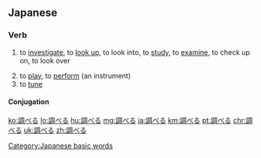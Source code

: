 ==Japanese==
{{ja-kanjitab|しら|yomi=k}}

===Verb===
{{ja-verb|しらべる|tr=trans|type=2}}
# to [[investigate]], to [[look up]], to look into, to [[study]], to [[examine]], to check up on, to look over
#: {{ja-usex|インターネットを'''調べる'''|^インターネット を '''しらべる'''|to '''investigate''' using the Internet}}
#: {{ja-usex|歴史資料を'''調べる'''|れきし しりょう を '''しらべる'''|to '''check''' historical records}}
#: {{ja-usex|辞書で'''調べる'''|じしょ で '''しらべる'''|to '''look up''' in a dictionary}}
# to [[play]], to [[perform]] (an instrument)
# to [[tune]]

====Conjugation====
{{ja-ichi|調べ|しらべ|shirabe}}

[[Category:Japanese basic words]]

[[ko:調べる]]
[[lo:調べる]]
[[hu:調べる]]
[[mg:調べる]]
[[ja:調べる]]
[[km:調べる]]
[[pt:調べる]]
[[chr:調べる]]
[[uk:調べる]]
[[zh:調べる]]